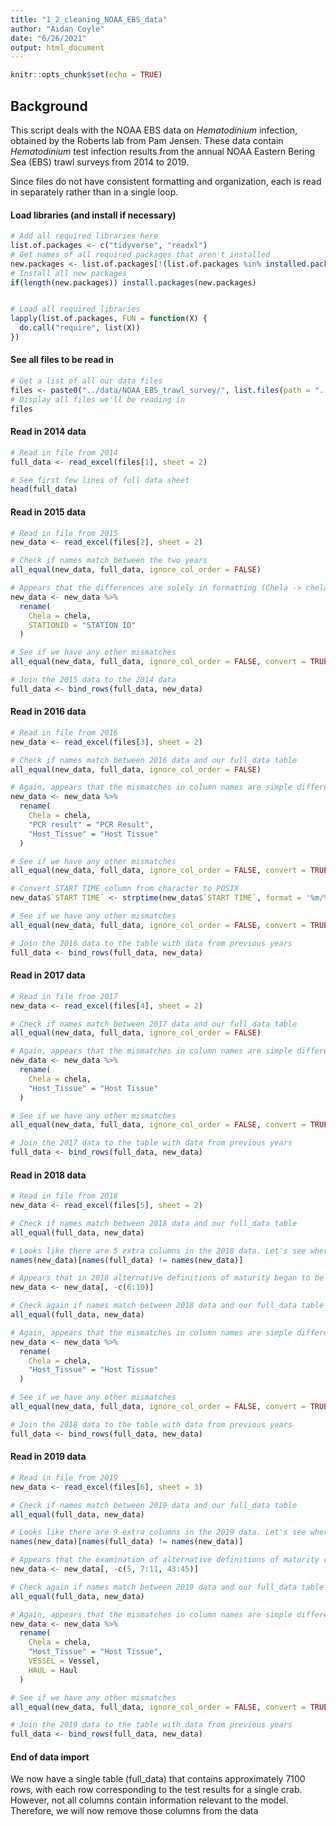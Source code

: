---
title: "1_2_cleaning_NOAA_EBS_data"
author: "Aidan Coyle"
date: "6/26/2021"
output: html_document
---

```{r setup, include=FALSE}
knitr::opts_chunk$set(echo = TRUE)
```

## Background

This script deals with the NOAA EBS data on _Hematodinium_ infection, obtained by the Roberts lab from Pam Jensen. These data contain _Hematodinium_ test infection results from the annual NOAA Eastern Bering Sea (EBS) trawl surveys from 2014 to 2019.

Since files do not have consistent formatting and organization, each is read in separately rather than in a single loop.

#### Load libraries (and install if necessary)

```{r libraries, message=FALSE, warning=FALSE}
# Add all required libraries here
list.of.packages <- c("tidyverse", "readxl")
# Get names of all required packages that aren't installed
new.packages <- list.of.packages[!(list.of.packages %in% installed.packages()[, "Package"])]
# Install all new packages
if(length(new.packages)) install.packages(new.packages)


# Load all required libraries
lapply(list.of.packages, FUN = function(X) {
  do.call("require", list(X))
})
```
#### See all files to be read in
```{r}
# Get a list of all our data files
files <- paste0("../data/NOAA_EBS_trawl_survey/", list.files(path = "../data/NOAA_EBS_trawl_survey/"))
# Display all files we'll be reading in
files
```


#### Read in 2014 data
```{r}
# Read in file from 2014
full_data <- read_excel(files[1], sheet = 2)

# See first few lines of full data sheet
head(full_data)
```

#### Read in 2015 data
```{r}
# Read in file from 2015
new_data <- read_excel(files[2], sheet = 2)

# Check if names match between the two years
all_equal(new_data, full_data, ignore_col_order = FALSE)

# Appears that the differences are solely in formatting (Chela -> chela and STATIONID -> STATION ID). Let's fix those so the 2015 data match the 2014 data
new_data <- new_data %>%
  rename(
    Chela = chela,
    STATIONID = "STATION ID"
  )

# See if we have any other mismatches
all_equal(new_data, full_data, ignore_col_order = FALSE, convert = TRUE)

# Join the 2015 data to the 2014 data
full_data <- bind_rows(full_data, new_data)
```

#### Read in 2016 data
```{r}
# Read in file from 2016
new_data <- read_excel(files[3], sheet = 2)

# Check if names match between 2016 data and our full_data table
all_equal(new_data, full_data, ignore_col_order = FALSE)

# Again, appears that the mismatches in column names are simple differences in name formatting, not overall sheet organization. Therefore we can simply rename our columns
new_data <- new_data %>%
  rename(
    Chela = chela,
    "PCR result" = "PCR Result",
    "Host_Tissue" = "Host Tissue"
  )

# See if we have any other mismatches
all_equal(new_data, full_data, ignore_col_order = FALSE, convert = TRUE)

# Convert START TIME column from character to POSIX
new_data$`START TIME` <- strptime(new_data$`START TIME`, format = '%m/%d/%Y %H:%M')

# See if we have any other mismatches
all_equal(new_data, full_data, ignore_col_order = FALSE, convert = TRUE)

# Join the 2016 data to the table with data from previous years
full_data <- bind_rows(full_data, new_data)
```

#### Read in 2017 data

```{r}
# Read in file from 2017
new_data <- read_excel(files[4], sheet = 2)

# Check if names match between 2017 data and our full_data table
all_equal(new_data, full_data, ignore_col_order = FALSE)

# Again, appears that the mismatches in column names are simple differences in name formatting, not overall sheet organization. Therefore we can simply rename our columns
new_data <- new_data %>%
  rename(
    Chela = chela,
    "Host_Tissue" = "Host Tissue"
  )

# See if we have any other mismatches
all_equal(new_data, full_data, ignore_col_order = FALSE, convert = TRUE)

# Join the 2017 data to the table with data from previous years
full_data <- bind_rows(full_data, new_data)
```

#### Read in 2018 data

```{r}
# Read in file from 2018
new_data <- read_excel(files[5], sheet = 2)

# Check if names match between 2018 data and our full_data table
all_equal(full_data, new_data)

# Looks like there are 5 extra columns in the 2018 data. Let's see where these are
names(new_data)[names(full_data) != names(new_data)]

# Appears that in 2018 alternative definitions of maturity began to be examined. This resulted in extra columns for ln(CW), meas'd ln(Ch), calc ln(Ch), mat, and Mat1. Because there's some odd variable names there, remove based on indexing
new_data <- new_data[, -c(6:10)]

# Check again if names match between 2018 data and our full_data table
all_equal(full_data, new_data)

# Again, appears that the mismatches in column names are simple differences in name formatting, not overall sheet organization. Therefore we can simply rename our columns
new_data <- new_data %>%
  rename(
    Chela = chela,
    "Host_Tissue" = "Host Tissue"
  )

# See if we have any other mismatches
all_equal(new_data, full_data, ignore_col_order = FALSE, convert = TRUE)

# Join the 2018 data to the table with data from previous years
full_data <- bind_rows(full_data, new_data)
```

#### Read in 2019 data

```{r}
# Read in file from 2019
new_data <- read_excel(files[6], sheet = 3)

# Check if names match between 2019 data and our full_data table
all_equal(full_data, new_data)

# Looks like there are 9 extra columns in the 2019 data. Let's see where these are
names(new_data)[names(full_data) != names(new_data)]

# Appears that the examination of alternative definitions of maturity continued. This resulted in six extra columns noting chela height and carapace width calculations. Furthermore, there are three columns on the end that should be removed - they appear to have been used only for calculations. Because there's some odd variable names there, remove based on indexing
new_data <- new_data[, -c(5, 7:11, 43:45)]

# Check again if names match between 2019 data and our full_data table
all_equal(full_data, new_data)

# Again, appears that the mismatches in column names are simple differences in name formatting, not overall sheet organization. Therefore we can simply rename our columns
new_data <- new_data %>%
  rename(
    Chela = chela,
    "Host_Tissue" = "Host Tissue",
    VESSEL = Vessel,
    HAUL = Haul
  )

# See if we have any other mismatches
all_equal(new_data, full_data, ignore_col_order = FALSE, convert = TRUE)

# Join the 2019 data to the table with data from previous years
full_data <- bind_rows(full_data, new_data)
```

#### End of data import

We now have a single table (full_data) that contains approximately 7100 rows, with each row corresponding to the test results for a single crab. However, not all columns contain information relevant to the model. Therefore, we will now remove those columns from the data

